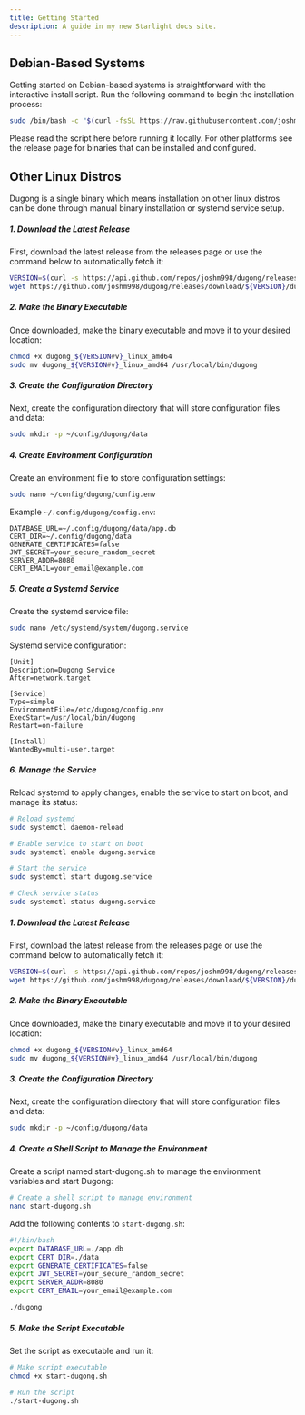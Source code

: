 ```yaml
---
title: Getting Started
description: A guide in my new Starlight docs site.
---
```




## Debian-Based Systems

Getting started on Debian-based systems is straightforward with the interactive install script. Run the following command to begin the installation process:

```bash
sudo /bin/bash -c "$(curl -fsSL https://raw.githubusercontent.com/joshm998/dugong/main/install.sh)"
```
Please read the script here before running it locally. For other platforms see the release page for binaries that can be installed and configured.

[//]: # (Please read the script [here]&#40;https://github.com/joshm998/dugong/install.sh&#41; before running it locally. For other platforms see the release page for binaries that can be installed and configured.)



## Other Linux Distros
Dugong is a single binary which means installation on other linux distros can be done through manual binary installation or systemd service setup.

<Tabs>
  <TabItem label="systemd">


##### 1. Download the Latest Release
First, download the latest release from the releases page or use the command below to automatically fetch it:
```bash
VERSION=$(curl -s https://api.github.com/repos/joshm998/dugong/releases/latest | grep -o '"tag_name": ".*"' | cut -d'"' -f4)
wget https://github.com/joshm998/dugong/releases/download/${VERSION}/dugong_${VERSION#v}_linux_amd64
```

##### 2. Make the Binary Executable
Once downloaded, make the binary executable and move it to your desired location:
```bash
chmod +x dugong_${VERSION#v}_linux_amd64
sudo mv dugong_${VERSION#v}_linux_amd64 /usr/local/bin/dugong
```

##### 3. Create the Configuration Directory
Next, create the configuration directory that will store configuration files and data:
```bash
sudo mkdir -p ~/config/dugong/data
```

##### 4. Create Environment Configuration
Create an environment file to store configuration settings:
```bash
sudo nano ~/config/dugong/config.env
```

Example `~/.config/dugong/config.env`:
```
DATABASE_URL=~/.config/dugong/data/app.db
CERT_DIR=~/.config/dugong/data
GENERATE_CERTIFICATES=false
JWT_SECRET=your_secure_random_secret
SERVER_ADDR=8080
CERT_EMAIL=your_email@example.com
```

##### 5. Create a Systemd Service
Create the systemd service file:
```bash
sudo nano /etc/systemd/system/dugong.service
```

Systemd service configuration:
```
[Unit]
Description=Dugong Service
After=network.target

[Service]
Type=simple
EnvironmentFile=/etc/dugong/config.env
ExecStart=/usr/local/bin/dugong
Restart=on-failure

[Install]
WantedBy=multi-user.target
```

##### 6. Manage the Service
Reload systemd to apply changes, enable the service to start on boot, and manage its status:
```bash
# Reload systemd
sudo systemctl daemon-reload

# Enable service to start on boot
sudo systemctl enable dugong.service

# Start the service
sudo systemctl start dugong.service

# Check service status
sudo systemctl status dugong.service
```

</TabItem>
<TabItem label="Shell Script">

##### 1. Download the Latest Release
First, download the latest release from the releases page or use the command below to automatically fetch it:
```bash
VERSION=$(curl -s https://api.github.com/repos/joshm998/dugong/releases/latest | grep -o '"tag_name": ".*"' | cut -d'"' -f4)
wget https://github.com/joshm998/dugong/releases/download/${VERSION}/dugong_${VERSION#v}_linux_amd64
```

##### 2. Make the Binary Executable
Once downloaded, make the binary executable and move it to your desired location:
```bash
chmod +x dugong_${VERSION#v}_linux_amd64
sudo mv dugong_${VERSION#v}_linux_amd64 /usr/local/bin/dugong
```

##### 3. Create the Configuration Directory
Next, create the configuration directory that will store configuration files and data:
```bash
sudo mkdir -p ~/config/dugong/data
```

##### 4. Create a Shell Script to Manage the Environment
Create a script named start-dugong.sh to manage the environment variables and start Dugong:
```bash
# Create a shell script to manage environment
nano start-dugong.sh
```

Add the following contents to `start-dugong.sh`:
```bash
#!/bin/bash
export DATABASE_URL=./app.db
export CERT_DIR=./data
export GENERATE_CERTIFICATES=false
export JWT_SECRET=your_secure_random_secret
export SERVER_ADDR=8080
export CERT_EMAIL=your_email@example.com

./dugong
```

##### 5. Make the Script Executable
Set the script as executable and run it:
```bash
# Make script executable
chmod +x start-dugong.sh

# Run the script
./start-dugong.sh
```

</TabItem>
</Tabs>